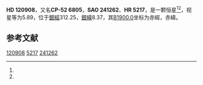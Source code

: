{{Starbox begin
| name = HD 120908
}}
{{Starbox observe
| epoch = [[J2000.0|J2000.0]]
| constell = {{星座名待查}}<ref name=SIMBAD>{{cite web
 | url=http://simbad.u-strasbg.fr/simbad/sim-id?Ident=HR+5217
 | title=Pulsating variable Star
 | publisher=Centre de Données astronomiques de Strasbourg
 | work=SIMBAD
 | accessdate=2012-07-13
 | archive-date=2016-03-17
 | archive-url=https://web.archive.org/web/20160317011337/http://simbad.u-strasbg.fr/simbad/sim-id?Ident=HR+5217
 | dead-url=no
 }}</ref><ref name=DATA>{{cite web
 | url=http://vizier.u-strasbg.fr/viz-bin/VizieR-5?-out.add=.&-source=5050&-corr=PK=HR&-out.max=9999&HR=5217
 | title=VizieR Detailed Page
 | accessdate=2012-07-13
 | archive-date=2016-03-04
 | archive-url=https://web.archive.org/web/20160304220103/http://vizier.u-strasbg.fr/viz-bin/VizieR-5?-out.add=.&-source=5050&-corr=PK=HR&-out.max=9999&HR=5217
 | dead-url=no
 }}</ref>
| 星官 = 
| ra = {{RA|13|53|43.1}}<ref name=SIMBAD /><ref name=DATA />
| dec = {{DEC|-53|22|25}}<ref name=SIMBAD /><ref name=DATA />
| appmag_v = 5.89<ref name=SIMBAD /><ref name=DATA />
}}
{{Starbox character
| class = B5III<ref name=SIMBAD /><ref name=DATA />
| b-v = 0.01<ref name=SIMBAD /><ref name=DATA />
| u-b = -0.41<ref name=SIMBAD /><ref name=DATA />
| r-i = 0<ref name=SIMBAD /><ref name=DATA />
| variable = 
}}
{{Starbox astrometry
| radial_v = -0.41
| prop_mo_ra = 7
| parallax = 
| p_error = 
}}
{{Starbox catalog
| names =CP-52 6805，[[SAO星表|SAO]] 241262，[[HD星表|HD]] 120908，[[HR星表|HR]] 5217}}
{{Starbox reference |Simbad=HR+5217}}
{{Starbox end}}

'''HD 120908'''，又名'''CP-52 6805'''，'''SAO 241262'''、'''HR 5217'''，是一颗恒星<ref name=SIMBAD /><ref name=DATA />，视星等为5.89，位于[[銀道座標系|銀經]]312.25，[[銀道座標系|銀緯]]8.37，其[[B1900.0|B1900.0]]坐标为赤經{{RA|13|47|13.3}}，赤緯{{DEC|-52|8.37|46}}。

== 参考文献 ==
{{reflist}}

{{star-stub}}

[[Category:HD和HDE天體|120908]]
[[Category:HR天體|5217]]
[[Category:SAO天體|241262]]